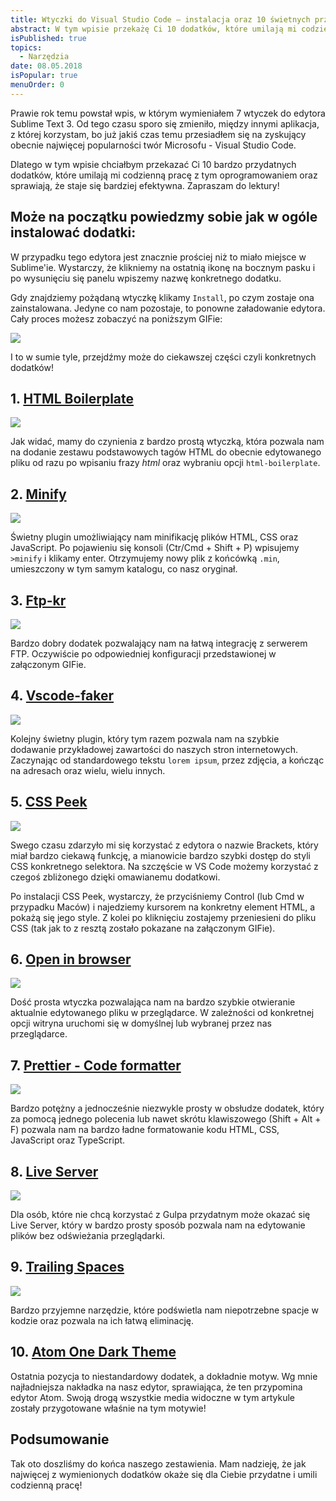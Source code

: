 ```yaml
---
title: Wtyczki do Visual Studio Code – instalacja oraz 10 świetnych przykładów
abstract: W tym wpisie przekażę Ci 10 dodatków, które umilają mi codzienną pracę z Visual Studio Code i sprawiają, że staje się bardziej efektywna.
isPublished: true
topics:
  - Narzędzia
date: 08.05.2018
isPopular: true
menuOrder: 0
---
```


Prawie rok temu powstał wpis, w którym wymieniałem 7 wtyczek do edytora Sublime Text 3. Od tego czasu sporo się zmieniło, między innymi aplikacja, z której korzystam, bo już jakiś czas temu przesiadłem się na zyskujący obecnie najwięcej popularności twór Microsofu - Visual Studio Code.

Dlatego w tym wpisie chciałbym przekazać Ci 10 bardzo przydatnych dodatków, które umilają mi codzienną pracę z tym oprogramowaniem oraz sprawiają, że staje się bardziej efektywna. Zapraszam do lektury!

## Może na początku powiedzmy sobie jak w ogóle instalować dodatki:

W przypadku tego edytora jest znacznie prościej niż to miało miejsce w Sublime\'ie. Wystarczy, że klikniemy na ostatnią ikonę na bocznym pasku i po wysunięciu się panelu wpiszemy nazwę konkretnego dodatku.

Gdy znajdziemy pożądaną wtyczkę klikamy `Install`, po czym zostaje ona zainstalowana. Jedyne co nam pozostaje, to ponowne załadowanie edytora. Cały proces możesz zobaczyć na poniższym GIFie:

![](./instalacja.gif)

I to w sumie tyle, przejdźmy może do ciekawszej części czyli konkretnych dodatków!

## 1. [HTML Boilerplate](https://marketplace.visualstudio.com/items?itemName=sidthesloth.html5-boilerplate)

![](./wtyczka-1.gif)

Jak widać, mamy do czynienia z bardzo prostą wtyczką, która pozwala nam na dodanie zestawu podstawowych tagów HTML do obecnie edytowanego pliku od razu po wpisaniu frazy _html_ oraz wybraniu opcji `html-boilerplate`.

## 2. [Minify](https://marketplace.visualstudio.com/items?itemName=HookyQR.minify)

![](./wtyczka-2.gif)

Świetny plugin umożliwiający nam minifikację plików HTML, CSS oraz JavaScript. Po pojawieniu się konsoli (Ctr/Cmd + Shift + P) wpisujemy `>minify` i klikamy enter. Otrzymujemy nowy plik z końcówką `.min`, umieszczony w tym samym katalogu, co nasz oryginał.

## 3. [Ftp-kr](https://marketplace.visualstudio.com/items?itemName=ruakr.ftp-kr)

![](./wtyczka-3.gif)

Bardzo dobry dodatek pozwalający nam na łatwą integrację z serwerem FTP. Oczywiście po odpowiedniej konfiguracji przedstawionej w załączonym GIFie.

## 4. [Vscode-faker](https://marketplace.visualstudio.com/items?itemName=deerawan.vscode-faker)

![](./wtyczka-4.gif)

Kolejny świetny plugin, który tym razem pozwala nam na szybkie dodawanie przykładowej zawartości do naszych stron internetowych. Zaczynając od standardowego tekstu `lorem ipsum`, przez zdjęcia, a kończąc na adresach oraz wielu, wielu innych.

## 5. [CSS Peek](https://marketplace.visualstudio.com/items?itemName=pranaygp.vscode-css-peek)

![](./wtyczka-5.gif)

Swego czasu zdarzyło mi się korzystać z edytora o nazwie Brackets, który miał bardzo ciekawą funkcję, a mianowicie bardzo szybki dostęp do styli CSS konkretnego selektora. Na szczęście w VS Code możemy korzystać z czegoś zbliżonego dzięki omawianemu dodatkowi.

Po instalacji CSS Peek, wystarczy, że przyciśniemy Control (lub Cmd w przypadku Maców) i najedziemy kursorem na konkretny element HTML, a pokażą się jego style. Z kolei po kliknięciu zostajemy przeniesieni do pliku CSS (tak jak to z resztą zostało pokazane na załączonym GIFie).

## 6. [Open in browser](https://marketplace.visualstudio.com/items?itemName=techer.open-in-browser)

![](./wtyczka-6.gif)

Dość prosta wtyczka pozwalająca nam na bardzo szybkie otwieranie aktualnie edytowanego pliku w przeglądarce. W zależności od konkretnej opcji witryna uruchomi się w domyślnej lub wybranej przez nas przeglądarce.

## 7. [Prettier - Code formatter](https://marketplace.visualstudio.com/items?itemName=esbenp.prettier-vscode)

![](./wtyczka-7.gif)

Bardzo potężny a jednocześnie niezwykle prosty w obsłudze dodatek, który za pomocą jednego polecenia lub nawet skrótu klawiszowego (Shift + Alt + F) pozwala nam na bardzo ładne formatowanie kodu HTML, CSS, JavaScript oraz TypeScript.

## 8. [Live Server](https://marketplace.visualstudio.com/items?itemName=ritwickdey.LiveServer)

![](./wtyczka-8.gif)

Dla osób, które nie chcą korzystać z Gulpa przydatnym może okazać się Live Server, który w bardzo prosty sposób pozwala nam na edytowanie plików bez odświeżania przeglądarki.

## 9. [Trailing Spaces](https://marketplace.visualstudio.com/items?itemName=shardulm94.trailing-spaces)

![](./wtyczka-9.gif)

Bardzo przyjemne narzędzie, które podświetla nam niepotrzebne spacje w kodzie oraz pozwala na ich łatwą eliminację.

## 10. [Atom One Dark Theme](https://marketplace.visualstudio.com/items?itemName=akamud.vscode-theme-onedark)

Ostatnia pozycja to niestandardowy dodatek, a dokładnie motyw. Wg mnie najładniejsza nakładka na nasz edytor, sprawiająca, że ten przypomina edytor Atom. Swoją drogą wszystkie media widoczne w tym artykule zostały przygotowane właśnie na tym motywie!

## Podsumowanie

Tak oto doszliśmy do końca naszego zestawienia. Mam nadzieję, że jak najwięcej z wymienionych dodatków okaże się dla Ciebie przydatne i umili codzienną pracę!
